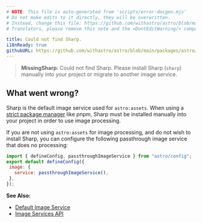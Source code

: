 ```yaml
---
# NOTE: This file is auto-generated from 'scripts/error-docgen.mjs'
# Do not make edits to it directly, they will be overwritten.
# Instead, change this file: https://github.com/withastro/astro/blob/main/packages/astro/src/core/errors/errors-data.ts
# Translators, please remove this note and the <DontEditWarning/> component.

title: Could not find Sharp.
i18nReady: true
githubURL: https://github.com/withastro/astro/blob/main/packages/astro/src/core/errors/errors-data.ts
---
```


<DontEditWarning />


> **MissingSharp**: Could not find Sharp. Please install Sharp (`sharp`) manually into your project or migrate to another image service.

## What went wrong?
Sharp is the default image service used for `astro:assets`. When using a [strict package manager](https://pnpm.io/pnpm-vs-npm#npms-flat-tree) like pnpm, Sharp must be installed manually into your project in order to use image processing.

If you are not using `astro:assets` for image processing, and do not wish to install Sharp, you can configure the following passthrough image service that does no processing:

```js
import { defineConfig, passthroughImageService } from "astro/config";
export default defineConfig({
 image: {
   service: passthroughImageService(),
 },
});
```

**See Also:**
-  [Default Image Service](/vi/guides/images/#default-image-service)
-  [Image Services API](/vi/reference/image-service-reference/)


